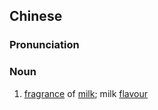 ==Chinese==
{{zh-forms}}

===Pronunciation===
{{zh-pron
|m=nǎixiāng
|c=naai5 hoeng1
|cat=n
}}

===Noun===
{{zh-noun}}

# [[fragrance]] of [[milk]]; milk [[flavour]]